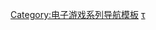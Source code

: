 {{Navbox
| name = 毀滅大作戰系列
| title = {{link-en|毀滅大作戰系列|Rampage (franchise)|毀滅大作戰}}
| state = {{{state|autocollapse}}}
| bodyclass = hlist

| group1 = 電子遊戲
| list1  =
  {{Navbox subgroup
  |group1 = 主系列
  |list1  = 
* 《{{link-en|毀滅大作戰 (1986年遊戲)|Rampage (1986 video game)|毀滅大作戰}}》（1986）
* 《{{link-en|Rampage World Tour}}》
* 《{{link-en|Rampage 2: Universal Tour}}》
* 《{{link-en|Rampage Through Time}}》
* 《{{link-en|Rampage: Total Destruction}}》
* 《{{link-en|毀滅大作戰 (2018年遊戲)|Rampage (2018 video game)|毀滅大作戰}}》（2018）

  |group2 = 外傳
  |list2  = 
* 《{{link-en|Rampage Puzzle Attack}}》
  }}

| group2 = 電影
| list2  =
* 《[[毀滅大作戰]]》（2018）
}}<noinclude>
{{collapsible option}}
{{DEFAULTSORT:Rampage}}
[[Category:电子游戏系列导航模板]]
[[Category:毀滅大作戰系列|τ]]
</noinclude>